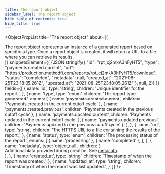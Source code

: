 ```yaml
---
title: The report object
sidebar_label: The report object
hide_table_of_contents: true
hide_title: true
---
```



<ObjectPropList
  title="The report object"
  about={(
    <div>
      The report object represents an instance of a generated report based on specific a type.
      Once a report object is created, it will return a URL to a file where you can retrieve its results.
    </div>
  )}
  snippetsElement={(
    <CodeBlock
      className="language-json"
      title="THE REPORT OBJECT">
      {JSON.stringify({
        "id": "rpt_cj2mkA3hFyHT5",
        "type": "payments.created.current",
        "url": "https://production.methodfi.com/reports/rpt_cj2mkA3hFyHT5/download",
        "status": "completed",
        "metadata": null,
        "created_at": "2021-08-25T23:18:05.261Z",
        "updated_at": "2021-08-25T23:18:05.261Z"
      }, null, 2)}
    </CodeBlock>
  )}
  fields={[
    {
      name: 'id',
      type: 'string',
      children: 'Unique identifier for the report.',
    },
    {
      name: 'type',
      type: 'enum',
      children: 'The report type generated.',
      enums: [
        { name: 'payments.created.current', children: 'Payments created in the current cutoff cycle' },
        { name: 'payments.created.previous', children: 'Payments created in the previous cutoff cycle' },
        { name: 'payments.updated.current', children: 'Payments updated in the current cutoff cycle' },
        { name: 'payments.updated.previous', children: 'Payments updated in the previous cutoff cycle' },
      ],
    },
    {
      name: 'url',
      type: 'string',
      children: 'The HTTPS URL to a file containing the results of the report.',
    },
    {
      name: 'status',
      type: 'enum',
      children: 'The processing status of the report.',
      enums: [
        { name: 'processing' },
        { name: 'completed' },
      ],
    },
    {
      name: 'metadata',
      type: 'object,null',
      children: (
        <div>
          Additional data provided during creation.
          See <a href="/api/metadata">metadata</a>.
        </div>
      ),
    },
    {
      name: 'created_at',
      type: 'string',
      children: 'Timestamp of when the report was created.',
    },
    {
      name: 'updated_at',
      type: 'string',
      children: 'Timestamp of when the report was last updated.',
    },
  ]}
/>
